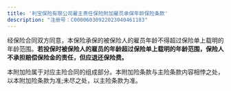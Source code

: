 ```yaml
---
title: '利宝保险有限公司雇主责任保险附加雇员承保年龄保险条款'
description: "注册号：C00006030922023040461183"
---
```


经保险合同双方同意，本保险承保的被保险人的雇员年龄不得超过保险单上载明的年龄范围。**若投保时被保险人的雇员的年龄超过保险单上载明的年龄范围，保险人不承担赔偿保险金的责任，但应退还保险费。**

本附加险属于对应主险合同的组成部分。本附加险条款与主险条款内容相悖之处，以本附加险条款为准;未尽之处，以主险条款为准。